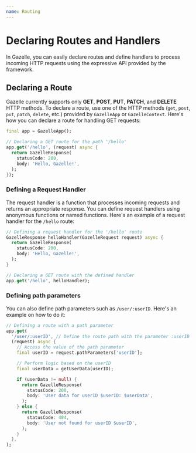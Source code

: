 ```yaml
---
name: Routing
---
```


# Declaring Routes and Handlers

In Gazelle, you can easily declare routes and define handlers to process incoming HTTP requests using the expressive API provided by the framework.

## Declaring a Route
<Warning>Gazelle currently supports only **GET**, **POST**, **PUT**, **PATCH**, and **DELETE** HTTP methods.</Warning>
To declare a route, use one of the HTTP methods (`get`, `post`, `put`, `patch`, `delete`, etc.) provided by `GazelleApp` or `GazelleContext`.
Here's how you can declare a route for handling GET requests:
```dart
final app = GazelleApp();

// Declaring a GET route for the path '/hello'
app.get('/hello', (request) async {
  return GazelleResponse(
    statusCode: 200,
    body: 'Hello, Gazelle!',
  );
});
```

### Defining a Request Handler
The request handler is a function that processes incoming requests and returns an appropriate response.
You can define request handlers using anonymous functions or named functions.
Here's an example of a request handler for the `/hello` route:
```dart
// Defining a request handler for the '/hello' route
GazelleResponse helloHandler(GazelleRequest request) async {
  return GazelleResponse(
    statusCode: 200,
    body: 'Hello, Gazelle!',
  );
}

// Declaring a GET route with the defined handler
app.get('/hello', helloHandler);
```

### Defining path parameters
You can also define path parameters such as `/user/:userID`.
Here's an example on how to do it:
```dart
// Defining a route with a path parameter
app.get(
  '/user/:userID', // Define the route path with the parameter :userID
  (request) async {
    // Access the value of the path parameter
    final userID = request.pathParameters['userID'];

    // Perform logic based on the userID
    final userData = getUserData(userID);

    if (userData != null) {
      return GazelleResponse(
        statusCode: 200,
        body: 'User data for userID $userID: $userData',
      );
    } else {
      return GazelleResponse(
        statusCode: 404,
        body: 'User not found for userID $userID',
      );
    }
  },
);
```
